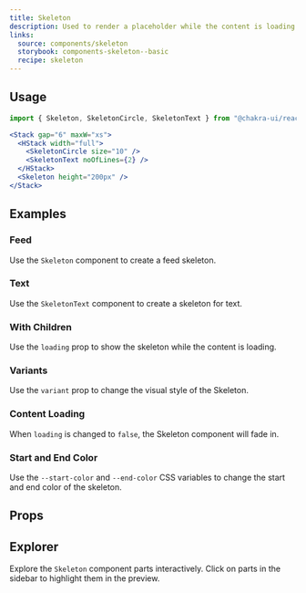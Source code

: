 ```yaml
---
title: Skeleton
description: Used to render a placeholder while the content is loading.
links:
  source: components/skeleton
  storybook: components-skeleton--basic
  recipe: skeleton
---
```


<ExampleTabs name="skeleton-basic" />

## Usage

```jsx
import { Skeleton, SkeletonCircle, SkeletonText } from "@chakra-ui/react"
```

```jsx
<Stack gap="6" maxW="xs">
  <HStack width="full">
    <SkeletonCircle size="10" />
    <SkeletonText noOfLines={2} />
  </HStack>
  <Skeleton height="200px" />
</Stack>
```

## Examples

### Feed

Use the `Skeleton` component to create a feed skeleton.

<ExampleTabs name="skeleton-for-feed" />

### Text

Use the `SkeletonText` component to create a skeleton for text.

<ExampleTabs name="skeleton-for-text" />

### With Children

Use the `loading` prop to show the skeleton while the content is loading.

<ExampleTabs name="skeleton-with-children" />

### Variants

Use the `variant` prop to change the visual style of the Skeleton.

<ExampleTabs name="skeleton-with-variants" />

### Content Loading

When `loading` is changed to `false`, the Skeleton component will fade in.

<ExampleTabs name="skeleton-with-loaded" />

### Start and End Color

Use the `--start-color` and `--end-color` CSS variables to change the start and
end color of the skeleton.

<ExampleTabs name="skeleton-with-start-end-color" />

## Props

<PropTable component="Skeleton" part="Skeleton" />

## Explorer

Explore the `Skeleton` component parts interactively. Click on parts in the
sidebar to highlight them in the preview.

<Explorer name="skeleton-basic" />

